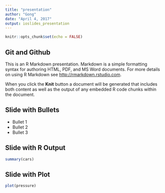 ```yaml
---
title: "presentation"
author: "Gong"
date: "April 4, 2017"
output: ioslides_presentation
---
```


```r
knitr::opts_chunk$set(echo = FALSE)
```

## Git and Github

This is an R Markdown presentation. Markdown is a simple formatting syntax for authoring HTML, PDF, and MS Word documents. For more details on using R Markdown see <http://rmarkdown.rstudio.com>.

When you click the **Knit** button a document will be generated that includes both content as well as the output of any embedded R code chunks within the document.

## Slide with Bullets

- Bullet 1
- Bullet 2
- Bullet 3

## Slide with R Output

```r
summary(cars)
```

## Slide with Plot

```r
plot(pressure)
```

